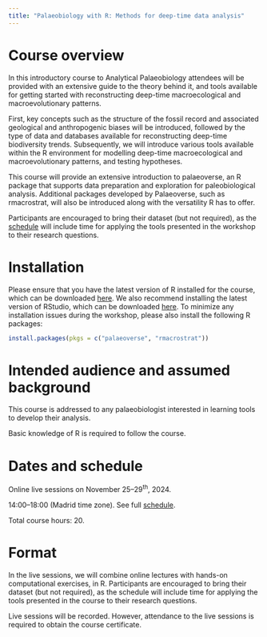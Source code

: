 ```yaml
---
title: "Palaeobiology with R: Methods for deep-time data analysis"
---
```


# Course overview

In this introductory course to Analytical Palaeobiology attendees will be provided with an extensive guide to the theory behind it, and tools available for getting started with reconstructing deep-time macroecological and macroevolutionary patterns.

First, key concepts such as the structure of the fossil record and associated geological and anthropogenic biases will be introduced, followed by the type of data and databases available for reconstructing deep-time biodiversity trends. Subsequently, we will introduce various tools available within the R environment for modelling deep-time macroecological and macroevolutionary patterns, and testing hypotheses.

This course will provide an extensive introduction to palaeoverse, an R package that supports data preparation and exploration for paleobiological analysis. Additional packages developed by Palaeoverse, such as rmacrostrat, will also be introduced along with the versatility R has to offer.

Participants are encouraged to bring their dataset (but not required), as the [schedule](schedule.qmd) will include time for applying the tools presented in the workshop to their research questions.

# Installation

Please ensure that you have the latest version of R installed for the course, which can be downloaded [here](https://cran.r-project.org). We also recommend installing the latest version of RStudio, which can be downloaded [here](https://posit.co/download/rstudio-desktop/). To minimize any installation issues during the workshop, please also install the following R packages:

```r
install.packages(pkgs = c("palaeoverse", "rmacrostrat"))
```

# Intended audience and assumed background

This course is addressed to any palaeobiologist interested in learning tools to develop their analysis.

Basic knowledge of R is required to follow the course.

# Dates and schedule

Online live sessions on November 25–29^th^, 2024.

14:00--18:00 (Madrid time zone). See full [schedule](schedule.qmd).

Total course hours: 20.

# Format

In the live sessions, we will combine online lectures with hands-on computational exercises, in R. Participants are encouraged to bring their dataset (but not required), as the schedule will include time for applying the tools presented in the course to their research questions.

Live sessions will be recorded. However, attendance to the live sessions is required to obtain the course certificate.